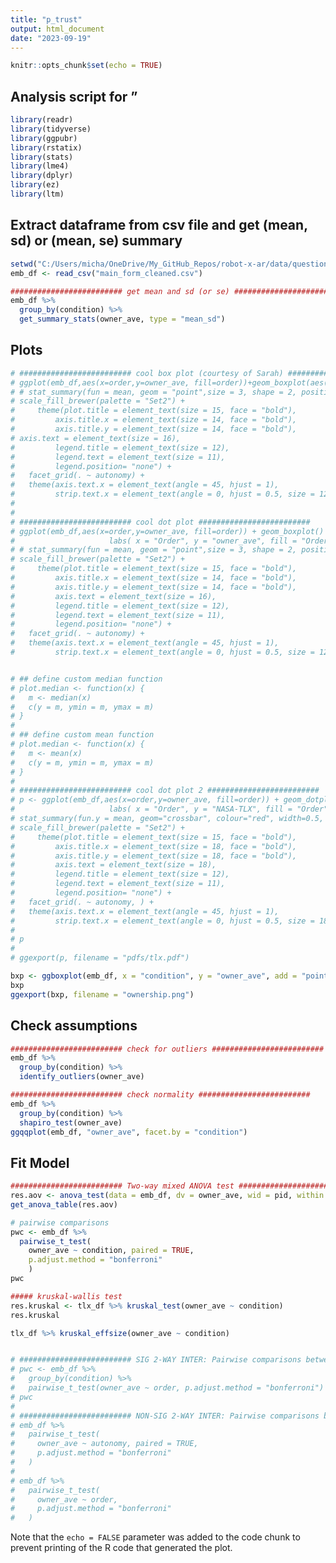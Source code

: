 ```yaml
---
title: "p_trust"
output: html_document
date: "2023-09-19"
---
```


```r
knitr::opts_chunk$set(echo = TRUE)
```

## Analysis script for "

```r
library(readr)
library(tidyverse)
library(ggpubr)
library(rstatix)
library(stats)
library(lme4)
library(dplyr)
library(ez)
library(ltm)
```


## Extract dataframe from csv file and get (mean, sd) or (mean, se) summary

```r

setwd("C:/Users/micha/OneDrive/My_GitHub_Repos/robot-x-ar/data/questionnaire/")
emb_df <- read_csv("main_form_cleaned.csv")

######################### get mean and sd (or se) ######################### 
emb_df %>%
  group_by(condition) %>%
  get_summary_stats(owner_ave, type = "mean_sd")


```

## Plots

```r

# ######################### cool box plot (courtesy of Sarah) #########################
# ggplot(emb_df,aes(x=order,y=owner_ave, fill=order))+geom_boxplot(aes(fill=order)) + labs( x = "Order", y = "owner_ave", fill = "Order") +   theme_minimal() +
# # stat_summary(fun = mean, geom = "point",size = 3, shape = 2, position = position_dodge(0.75), show.legend = FALSE) +
# scale_fill_brewer(palette = "Set2") +
#     theme(plot.title = element_text(size = 15, face = "bold"),
#         axis.title.x = element_text(size = 14, face = "bold"),
#         axis.title.y = element_text(size = 14, face = "bold"),
# axis.text = element_text(size = 16),
#         legend.title = element_text(size = 12),
#         legend.text = element_text(size = 11),
#         legend.position= "none") +
#   facet_grid(. ~ autonomy) +
#   theme(axis.text.x = element_text(angle = 45, hjust = 1),
#         strip.text.x = element_text(angle = 0, hjust = 0.5, size = 12), legend.position = "none")
# 
# 
# ######################### cool dot plot #########################
# ggplot(emb_df,aes(x=order,y=owner_ave, fill=order)) + geom_boxplot() + geom_dotplot(binaxis='y', stackdir='center', stackratio=1.5, dotsize=1.2) +
#                     labs( x = "Order", y = "owner_ave", fill = "Order") + theme_minimal() +
# # stat_summary(fun = mean, geom = "point",size = 3, shape = 2, position = position_dodge(0.75), show.legend = FALSE) +
# scale_fill_brewer(palette = "Set2") +
#     theme(plot.title = element_text(size = 15, face = "bold"),
#         axis.title.x = element_text(size = 14, face = "bold"),
#         axis.title.y = element_text(size = 14, face = "bold"),
#         axis.text = element_text(size = 16),
#         legend.title = element_text(size = 12),
#         legend.text = element_text(size = 11),
#         legend.position= "none") +
#   facet_grid(. ~ autonomy) +
#   theme(axis.text.x = element_text(angle = 45, hjust = 1),
#         strip.text.x = element_text(angle = 0, hjust = 0.5, size = 12), legend.position = "none")


# ## define custom median function
# plot.median <- function(x) {
#   m <- median(x)
#   c(y = m, ymin = m, ymax = m)
# }
# 
# ## define custom mean function
# plot.median <- function(x) {
#   m <- mean(x)
#   c(y = m, ymin = m, ymax = m)
# }
# 
# ######################### cool dot plot 2 ######################### 
# p <- ggplot(emb_df,aes(x=order,y=owner_ave, fill=order)) + geom_dotplot(binaxis='y', stackdir='center', stackratio=1.5, dotsize=0.6) + 
#                     labs( x = "Order", y = "NASA-TLX", fill = "Order") + theme_minimal() +
# stat_summary(fun.y = mean, geom="crossbar", colour="red", width=0.5, size=0.5) +
# scale_fill_brewer(palette = "Set2") +
#     theme(plot.title = element_text(size = 15, face = "bold"),
#         axis.title.x = element_text(size = 18, face = "bold"),
#         axis.title.y = element_text(size = 18, face = "bold"),
#         axis.text = element_text(size = 18),
#         legend.title = element_text(size = 12),
#         legend.text = element_text(size = 11),
#         legend.position= "none") +
#   facet_grid(. ~ autonomy, ) +
#   theme(axis.text.x = element_text(angle = 45, hjust = 1),
#         strip.text.x = element_text(angle = 0, hjust = 0.5, size = 18), legend.position = "none")
# 
# p
# 
# ggexport(p, filename = "pdfs/tlx.pdf")

bxp <- ggboxplot(emb_df, x = "condition", y = "owner_ave", add = "point", order = c("A", "B", "C", "D"))
bxp
ggexport(bxp, filename = "ownership.png")

```


## Check assumptions

```r

######################### check for outliers ######################### 
emb_df %>%
  group_by(condition) %>%
  identify_outliers(owner_ave)

######################### check normality ######################### 
emb_df %>%
  group_by(condition) %>%
  shapiro_test(owner_ave)
ggqqplot(emb_df, "owner_ave", facet.by = "condition")


```


## Fit Model

```r

######################### Two-way mixed ANOVA test #########################  
res.aov <- anova_test(data = emb_df, dv = owner_ave, wid = pid, within = condition)
get_anova_table(res.aov)

# pairwise comparisons
pwc <- emb_df %>%
  pairwise_t_test(
    owner_ave ~ condition, paired = TRUE,
    p.adjust.method = "bonferroni"
    )
pwc

##### kruskal-wallis test
res.kruskal <- tlx_df %>% kruskal_test(owner_ave ~ condition)
res.kruskal

tlx_df %>% kruskal_effsize(owner_ave ~ condition)


# ######################### SIG 2-WAY INTER: Pairwise comparisons between group levels #########################  
# pwc <- emb_df %>%
#   group_by(condition) %>%
#   pairwise_t_test(owner_ave ~ order, p.adjust.method = "bonferroni")
# pwc
# 
# ######################### NON-SIG 2-WAY INTER: Pairwise comparisons between group levels #########################
# emb_df %>%
#   pairwise_t_test(
#     owner_ave ~ autonomy, paired = TRUE,
#     p.adjust.method = "bonferroni"
#   )
# 
# emb_df %>%
#   pairwise_t_test(
#     owner_ave ~ order, 
#     p.adjust.method = "bonferroni"
#   )

```


Note that the `echo = FALSE` parameter was added to the code chunk to prevent printing of the R code that generated the plot.
